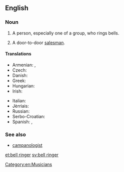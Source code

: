 ==English==

===Noun===
{{en-noun|head=[[bell]] [[ringer]]}}

# A person, especially one of a group, who rings bells.
# {{context|derogatory|lang=en}} A door-to-door [[salesman]].

====Translations====
{{trans-top|bell ringer}}
* Armenian: {{t|hy|ժամհար|tr=žamhar}},  {{t|hy|ժամկոչ|tr=žamkoč}}
* Czech: {{t|cs|zvoník|m}}
* Danish: {{t|da|klokker|c}}
* Greek: {{t+|el|κωδωνοκρούστης|m|tr=kodonokroústis}}
* Hungarian: {{t+|hu|harangozó}}
* Irish: {{t|ga|clogaire|m}}
{{trans-mid}}
* Italian: {{t|it|campanaro|m}}
* Jèrriais: {{t|roa-jer|sonneux|m}}
* Russian: {{t+|ru|звона́рь|m|sc=Cyrl|tr=zvonár'}}
* Serbo-Croatian: {{t|sh|zvonar|m}}
* Spanish: {{t|es|campanero|m}},  {{t|es|campanera|f}}
{{trans-bottom}}

===See also===
* [[campanologist]]

[[Category:en:Musicians]]

[[et:bell ringer]]
[[sv:bell ringer]]